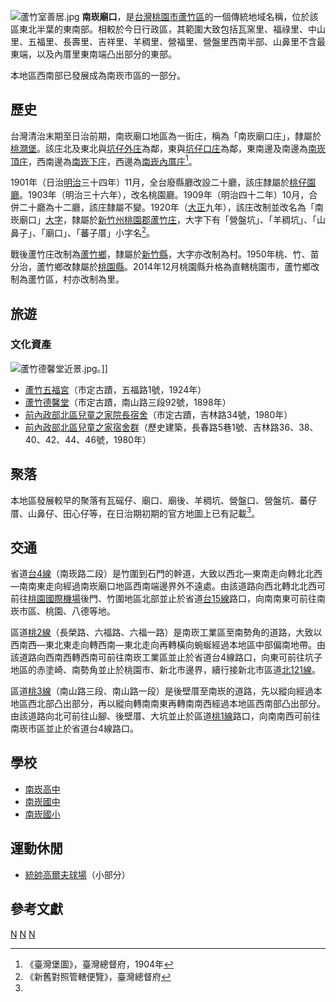 {{noteTA
|1 = zh-cn:庄; zh-hk:庄; zh-tw:庄;
}}
[[File:蘆竹室善居.jpg|thumb]]
'''南崁廟口'''，是[[台灣|台灣]][[桃園市|桃園市]][[蘆竹區|蘆竹區]]的一個傳統地域名稱，位於該區東北半葉的東南部。相較於今日行政區，其範圍大致包括瓦窯里、福祿里、中山里、五福里、長壽里、吉祥里、羊稠里、營福里、營盤里西南半部、山鼻里不含最東端，以及內厝里東南端凸出部分的東部。

本地區西南部已發展成為南崁市區的一部分。

==歷史==
台灣清治末期至日治前期，南崁廟口地區為一街庄，稱為「南崁廟口庄」，隸屬於[[桃澗堡|桃澗堡]]。該庄北及東北與[[坑仔外庄|坑仔外庄]]為鄰，東與[[坑仔口庄|坑仔口庄]]為鄰，東南邊及南邊為[[南崁頂庄|南崁頂庄]]，西南邊為[[南崁下庄|南崁下庄]]，西邊為[[南崁內厝庄|南崁內厝庄]]<ref name="臺灣堡圖">《臺灣堡圖》，臺灣總督府，1904年</ref>。

1901年（日治[[明治|明治]]三十四年）11月，全台廢縣廳改設二十廳，該庄隸屬於[[桃仔園廳|桃仔園廳]]。1903年（明治三十六年），改名桃園廳。1909年（明治四十二年）10月，合併二十廳為十二廳，該庄隸屬不變。1920年（[[大正|大正]]九年），該庄改制並改名為「南崁廟口」[[大字|大字]]，隸屬於[[新竹州|新竹州]][[桃園郡|桃園郡]][[蘆竹庄|蘆竹庄]]，大字下有「營盤坑」、「羊稠坑」、「山鼻子」、「廟口」、「蕃子厝」小字名<ref>《新舊對照管轄便覽》，臺灣總督府</ref>。

戰後蘆竹庄改制為[[蘆竹鄉|蘆竹鄉]]，隸屬於[[新竹縣|新竹縣]]，大字亦改制為村。1950年桃、竹、苗分治，蘆竹鄉改隸屬於[[桃園縣|桃園縣]]。2014年12月桃園縣升格為直轄桃園市，蘆竹鄉改制為蘆竹區，村亦改制為里。

==旅遊==
===文化資產===
[[File:蘆竹德馨堂近景.jpg|thumb]]。]]
*[[蘆竹五福宮|蘆竹五福宮]]（市定古蹟，五福路1號，1924年）
*[[蘆竹德馨堂|蘆竹德馨堂]]（市定古蹟，南山路三段92號，1898年）
*[[前內政部北區兒童之家院長宿舍|前內政部北區兒童之家院長宿舍]]（市定古蹟，吉林路34號，1980年）
*[[前內政部北區兒童之家宿舍群|前內政部北區兒童之家宿舍群]]（歷史建築，長春路5巷1號、吉林路36、38、40、42、44、46號，1980年）

==聚落==
本地區發展較早的聚落有瓦磘仔、廟口、廟後、羊稠坑、營盤口、營盤坑、蕃仔厝、山鼻仔、田心仔等，在日治期初期的官方地圖上已有記載<ref name="臺灣堡圖"/>。

==交通==
省道[[台4線|台4線]]（南崁路二段）是竹圍到石門的幹道，大致以西北—東南走向轉北北西—南南東走向經過南崁廟口地區西南端邊界外不遠處。由該道路向西北轉北北西可前往[[桃園國際機場|桃園國際機場]]後門、竹圍地區北部並止於省道[[台15線|台15線]]路口，向南南東可前往南崁市區、桃園、八德等地。

區道[[桃2線|桃2線]]（長榮路、六福路、六福一路）是南崁工業區至南勢角的道路，大致以西南西—東北東走向轉西南—東北走向再轉橫向蜿蜒經過本地區中部偏南地帶。由該道路向西南西轉西南可前往南崁工業區並止於省道台4線路口，向東可前往坑子地區的赤塗崎、南勢角並止於桃園市、新北市邊界，續行接新北市區道[[北121線|北121線]]。

區道[[桃3線|桃3線]]（南山路三段、南山路一段）是後壁厝至南崁的道路，先以縱向經過本地區西北部凸出部分，再以縱向轉南南東再轉南南西經過本地區西南部凸出部分。由該道路向北可前往山腳、後壁厝、大坑並止於區道[[桃1線|桃1線]]路口，向南南西可前往南崁市區並止於省道台4線路口。

==學校==
*[[桃園市立南崁高級中等學校|南崁高中]]
*[[桃園市立南崁國民中學|南崁國中]]
*[[桃園市蘆竹區南崁國民小學|南崁國小]]

==運動休閒==
*[[統帥高爾夫球場|統帥高爾夫球場]]（小部分）

==參考文獻==
{{reflist}}
{{桃園郡}}

[[Category:蘆竹區地名|N]]
[[Category:蘆竹庄大字|N]]
[[Category:桃澗堡|N]]